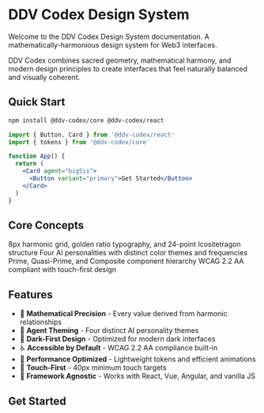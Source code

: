 # DDV Codex Design System

Welcome to the DDV Codex Design System documentation. A mathematically-harmonious design system for Web3 interfaces.


<Callout type="info" emoji="🔮">
  DDV Codex combines sacred geometry, mathematical harmony, and modern design principles to create interfaces that feel naturally balanced and visually coherent.
</Callout>

## Quick Start

```bash
npm install @ddv-codex/core @ddv-codex/react
```

```jsx
import { Button, Card } from '@ddv-codex/react'
import { tokens } from '@ddv-codex/core'

function App() {
  return (
    <Card agent="bigSis">
      <Button variant="primary">Get Started</Button>
    </Card>
  )
}
```

## Core Concepts

<Cards>
  <Card title="Mathematical Foundation" href="/docs/principles">
    8px harmonic grid, golden ratio typography, and 24-point Icositetragon structure
  </Card>
  <Card title="Agent System" href="/docs/agents">
    Four AI personalities with distinct color themes and frequencies
  </Card>
  <Card title="Components" href="/docs/components">
    Prime, Quasi-Prime, and Composite component hierarchy
  </Card>
  <Card title="Accessibility" href="/docs/accessibility">
    WCAG 2.2 AA compliant with touch-first design
  </Card>
</Cards>

## Features

- 📐 **Mathematical Precision** - Every value derived from harmonic relationships
- 🎨 **Agent Theming** - Four distinct AI personality themes
- 🌙 **Dark-First Design** - Optimized for modern dark interfaces
- ♿ **Accessible by Default** - WCAG 2.2 AA compliance built-in
- 🚀 **Performance Optimized** - Lightweight tokens and efficient animations
- 📱 **Touch-First** - 40px minimum touch targets
- 🔧 **Framework Agnostic** - Works with React, Vue, Angular, and vanilla JS

## Get Started

<Cards>
  <Card title="Installation →" href="/docs/getting-started" />
  <Card title="Components →" href="/docs/components" />
  <Card title="Design Tokens →" href="/docs/tokens" />
  <Card title="Examples →" href="/examples" />
</Cards>